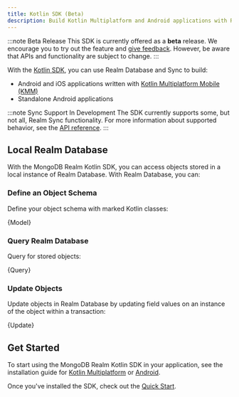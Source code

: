 ```yaml
---
title: Kotlin SDK (Beta)
description: Build Kotlin Multiplatform and Android applications with Realm.
---
```



:::note Beta Release
This SDK is currently offered as a **beta** release. We encourage you to
try out the feature and [give feedback](https://feedback.mongodb.com/forums/923521-realm/).
However, be aware that APIs and functionality are subject to change.
:::

With the [Kotlin SDK](https://github.com/realm/realm-kotlin), you can
use Realm Database and Sync to build:

- Android and iOS applications written with [Kotlin Multiplatform Mobile
  (KMM)](https://kotlinlang.org/docs/mobile/home.html)
- Standalone Android applications

:::note Sync Support In Development
The SDK currently supports some, but not all, Realm Sync functionality.
For more information about supported behavior, see the
[API reference](https://docs.mongodb.com/realm-sdks/kotlin/latest/library-sync/io.realm.mongodb/index.html).
:::

## Local Realm Database

With the MongoDB Realm Kotlin SDK, you can access objects stored in a
local instance of Realm Database. With Realm Database, you can:

### Define an Object Schema

Define your object schema with marked Kotlin classes:

<CodeBlock language="kotlin">{Model}</CodeBlock>

### Query Realm Database

Query for stored objects:

<CodeBlock language="kotlin">{Query}</CodeBlock>

### Update Objects

Update objects in Realm Database by updating field values on an instance of the object within a transaction:

<CodeBlock language="kotlin">{Update}</CodeBlock>

## Get Started

To start using the MongoDB Realm Kotlin SDK in your application, see
the installation guide for [Kotlin Multiplatform](/sdk/kotlin/install/kotlin-multiplatform)
or [Android](/sdk/kotlin/install/android).

Once you've installed the SDK, check out the [Quick Start](/sdk/kotlin/quick-start).
